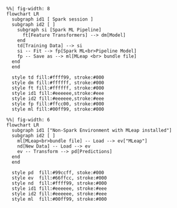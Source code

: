 ```mermaid
%%| fig-width: 8
flowchart LR
  subgraph id1 [ Spark session ]
  subgraph id2 [ ]
    subgraph si [Spark ML Pipeline]
      ft[Feature Transformers] --> dm[Model] 
    end
    td[Training Data] --> si
    si -- Fit --> fp[Spark ML<br>Pipeline Model]
    fp -- Save as --> ml[MLeap <br> bundle file]
  end
  end
  
  style td fill:#ffff99, stroke:#000
  style dm fill:#ffffff, stroke:#000
  style ft fill:#ffffff, stroke:#000
  style id1 fill:#eeeeee,stroke:#eee
  style id2 fill:#eeeeee,stroke:#eee
  style fp fill:#ffcc00, stroke:#000
  style ml fill:#00ff99, stroke:#000
```


```mermaid
%%| fig-width: 6
flowchart LR
  subgraph id1 ["Non-Spark Environment with MLeap installed"]
  subgraph id2 [ ]
    ml[MLeap<br>bundle file] -- Load --> ev["MLeap"]
    nd[New Data] -- Load --> ev
    ev -- Transform --> pd[Predictions]
  end
  end
  
  style pd  fill:#99ccff, stoke:#000
  style ev  fill:#66ffcc, stroke:#000
  style nd  fill:#ffff99, stroke:#000
  style id1 fill:#eeeeee, stroke:#eee
  style id2 fill:#eeeeee, stroke:#eee
  style ml  fill:#00ff99, stroke:#000
```

